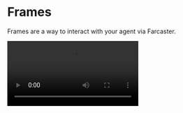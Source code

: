 
# Frames

Frames are a way to interact with your agent via Farcaster.

<Video src="/videos/warpcast.mp4" />

## Framesv2

Framesv2 is a new way to interact with agents via frames. It allows you to have your own landing page for your agent and interact with it via frames in Farcaster.

```bash
Share in Farcaster (Framev2): https://frames.message-kit.org/dm/0x...
```

**Properties:**

- `address`: The address of the agent. Could be converse profile name , ens name or address

## Framekit

Framekit is a way to generate dynamic urls for your agent. They can work on Browsers or in a frame rendering environment.

<CustomHomePage.TileGrid3>
  <CustomHomePage.Tile
    href="/plugins/framekit"
    title="Framekit"
    description="A kit for generating dynamic urls."
    icon="🖼️"
  />
</CustomHomePage.TileGrid3>
